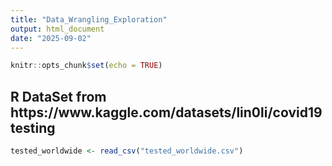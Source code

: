 ```yaml
---
title: "Data_Wrangling_Exploration"
output: html_document
date: "2025-09-02"
---
```


```r
knitr::opts_chunk$set(echo = TRUE)
```

## R DataSet from https://www.kaggle.com/datasets/lin0li/covid19testing

```r
tested_worldwide <- read_csv("tested_worldwide.csv")
```

